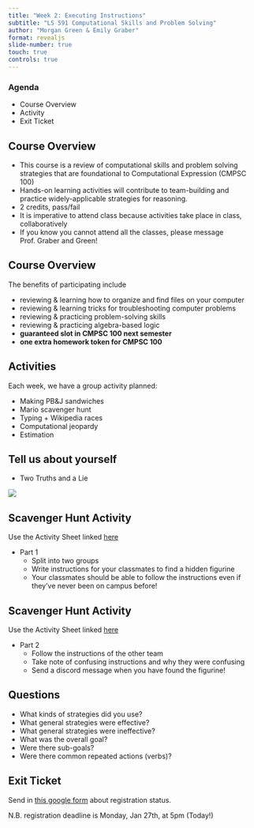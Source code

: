 ```yaml
---
title: "Week 2: Executing Instructions"
subtitle: "LS 591 Computational Skills and Problem Solving"
author: "Morgan Green & Emily Graber"
format: revealjs
slide-number: true
touch: true
controls: true
---
```


### Agenda

::: incremental
- Course Overview
- Activity
- Exit Ticket
:::

## Course Overview

::: incremental
- This course is a review of computational skills and problem solving strategies that are foundational to Computational Expression (CMPSC 100)
- Hands-on learning activities will contribute to team-building and practice widely-applicable strategies for reasoning.
- 2 credits, pass/fail
- It is imperative to attend class because activities take place in class, collaboratively
- If you know you cannot attend all the classes, please message Prof. Graber and Green!
:::

## Course Overview

::: incremental
The benefits of participating include

- reviewing & learning how to organize and find files on your computer
- reviewing & learning tricks for troubleshooting computer problems
- reviewing & practicing problem-solving skills
- reviewing & practicing algebra-based logic
- **guaranteed slot in CMPSC 100 next semester**
- **one extra homework token for CMPSC 100**
:::

## Activities

::: incremental
Each week, we have a group activity planned:

- Making PB&J sandwiches
- Mario scavenger hunt
- Typing + Wikipedia races
- Computational jeopardy
- Estimation 
:::

## Tell us about yourself

- Two Truths and a Lie

![](https://comicstud.io/c/vigavfofad.png)

## Scavenger Hunt Activity

Use the Activity Sheet linked [here](https://docs.google.com/document/d/1m659nBm16241a9HVVtIv3dAaDAlo06ZRebBpi2syj9E/edit?usp=sharing)

::: incremental
- Part 1
  - Split into two groups 
  - Write instructions for your classmates to find a hidden figurine
  - Your classmates should be able to follow the instructions even if they've never been on campus before!
:::

## Scavenger Hunt Activity

Use the Activity Sheet linked [here](https://docs.google.com/document/d/1m659nBm16241a9HVVtIv3dAaDAlo06ZRebBpi2syj9E/edit?usp=sharing)

::: incremental
- Part 2
  - Follow the instructions of the other team
  - Take note of confusing instructions and why they were confusing
  - Send a discord message when you have found the figurine!
:::

## Questions

::: incremental
- What kinds of strategies did you use?
- What general strategies were effective?
- What general strategies were ineffective?
- What was the overall goal?
- Were there sub-goals?
- Were there common repeated actions (verbs)?
:::

## Exit Ticket

Send in [this google form](https://forms.gle/1BqzaxUYCpJiSSXQ6) about
registration status.

N.B. registration deadline is Monday, Jan 27th, at 5pm (Today!)

